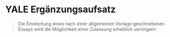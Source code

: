 # YALE Ergänzungsaufsatz

> Die Einreichung eines nach einer allgemeinen Vorlage geschriebenen Essays wird die Möglichkeit einer Zulassung erheblich verringern

